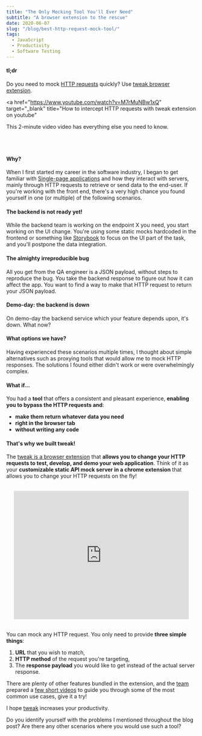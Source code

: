 ```yaml
---
title: "The Only Mocking Tool You'll Ever Need"
subtitle: "A browser extension to the rescue"
date: 2020-06-07
slug: "/blog/best-http-request-mock-tool/"
tags:
  - JavaScript
  - Productivity
  - Software Testing
---
```



<ScrollToTopButton />

#### tl;dr

Do you need to mock <a href="https://developer.mozilla.org/en-US/docs/Web/HTTP" target="_blank" title="HTTP | MDN">HTTP requests</a> quickly? Use <a href="https://tweak-extension.com" target="_blank" title="tweak browser extension mock API simulator">tweak browser extension</a>.

<a
  href="https://www.youtube.com/watch?v=M7rMuNBw1xQ"
  target="_blank"
  title="How to intercept HTTP requests with tweak extension on youtube"
>
  This 2-minute video
</a> video has everything else you need to know.

<br />
<br />

#### Why?

When I first started my career in the software industry, I began to get familiar with <a href="https://en.wikipedia.org/wiki/Single-page_application" target="_blank" title="Single-page application - Wikipedia">Single-page applications</a> and how
they interact with servers, mainly through HTTP requests to retrieve or send data to the
end-user. If you're working with the front end, there's a very high
chance you found yourself in one (or multiple) of the following scenarios.

#### The backend is not ready yet!

While the backend team is working on the endpoint X you need, you start working
on the UI change. You're using some static mocks hardcoded in the frontend or
something like <a href="https://storybook.js.org/" target="_blank" title="Storybook: UI component explorer for frontend developers">Storybook</a> to focus on the UI part of the task, and you'll
postpone the data integration.

#### The almighty irreproducible bug

All you get from the QA engineer is a JSON payload, without steps to reproduce the bug.
You take the backend response to figure out how it can affect the app. You want
to find a way to make that HTTP request to return your JSON payload.

#### Demo-day: the backend is down

On demo-day the backend service which your feature depends upon, it's down. What now?

#### What options we have?

Having experienced these scenarios multiple times, I thought about simple
alternatives such as proxying tools that would allow me to mock
HTTP responses. The solutions I found either didn't work or were overwhelmingly complex.

#### What if...

You had a **tool** that offers a consistent and pleasant experience, **enabling you to bypass the HTTP requests and**:

- **make them return whatever data you need**
- **right in the browser tab**
- **without writing any code**

#### That's why we built tweak!

The <a href="https://chrome.google.com/webstore/detail/tweak/feahianecghpnipmhphmfgmpdodhcapi" target="_blank" title="tweak mock HTTP requests on chrome store">tweak is a browser extension</a> that
**allows you to change your HTTP requests to test, develop, and demo your web application**. Think
of it as your **customizable static API mock server in a chrome extension** that allows
you to change your HTTP requests on the fly!

<br />

<div style="display:flex;align-items:center;justify-content:center;height: 340px;width: 100%;">
  <iframe
    src="https://www.youtube.com/embed/M7rMuNBw1xQ"
    style="min-height: 340px; width: 100%; margin: 4%; max-width: 720px; border: 0;"
    allowfullscreen
  ></iframe>
</div>

<br />

You can mock any HTTP request. You only need to provide **three simple things**:

1. **URL** that you wish to match,
2. **HTTP method** of the request you're targeting,
3. The **response payload** you would like to get instead of the actual server response.

There are plenty of other features bundled in the extension, and
the <a href="https://tweak-extension.com" target="_blank" title="tweak browser extension team">team</a> prepared
a <a href="https://www.youtube.com/channel/UCRCdRZzz6TTsNx67m9JFVxg" target="_blank" title="tweak youtube channel">few short videos</a> to guide you through some
of the most common use cases, give it a try!

I hope <a href="https://chrome.google.com/webstore/detail/tweak/feahianecghpnipmhphmfgmpdodhcapi" target="_blank" title="tweak mock HTTP requests on chrome store">tweak</a> increases your productivity.

Do you identify yourself with the problems I mentioned
throughout the blog post? Are there any other scenarios
where you would use such a tool?
